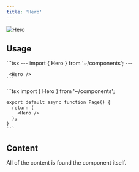 ```yaml
---
title: 'Hero'
---
```


<img src="/images/hero.png" alt="Hero" />

## Usage

<Tabs>
  <Tab title="Astro">
    ```tsx
    ---
    import { Hero } from '~/components';
    ---
    
     <Hero />
    ```
  </Tab>

  <Tab title="Next.js">
    ```tsx
    import { Hero } from '~/components';

    export default async function Page() {
      return (
        <Hero />
      );
    }
    ```
  </Tab>
</Tabs>

## Content

All of the content is found the component itself.

